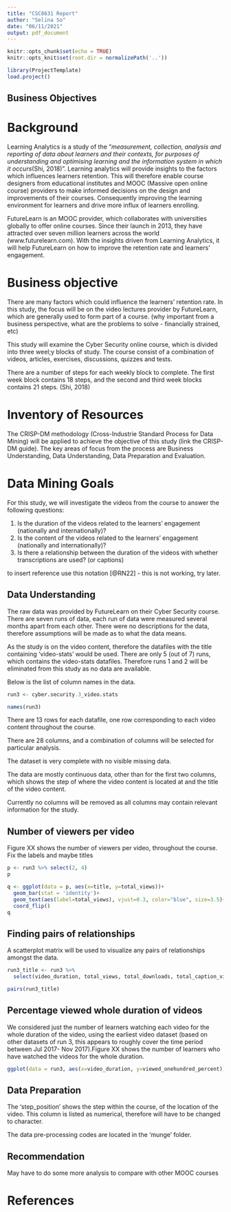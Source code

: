 ```yaml
---
title: "CSC8631 Report"
author: "Selina So"
date: "06/11/2021"
output: pdf_document
---
```


```r
knitr::opts_chunk$set(echo = TRUE)
knitr::opts_knit$set(root.dir = normalizePath('..'))
```

```r
library(ProjectTemplate)
load.project()
```

## Business Objectives

# Background

Learning Analytics is a study of the "*measurement, collection, analysis and reporting of data about learners and their contexts, for purposes of understanding and optimising learning and the information system in which it occurs*(Shi, 2018)". Learning analytics will provide insights to the factors which influences learners retention. This will therefore enable course designers from educational institutes and MOOC (Massive open online course) providers  to make informed decisions on the design and improvements of their courses. Consequently improving the learning environment for learners and drive more influx of learners enrolling. 

FutureLearn is an MOOC provider, which collaborates with universities globally to offer online courses. Since their launch in 2013, they have attracted over seven million learners across the world (www.futurelearn.com). With the insights driven from Learning Analytics, it will help FutureLearn on how to improve the retention rate and learners' engagement. 

# Business objective
There are many factors which could influence the learners' retention rate. In this study, the focus will be on the video lectures provider by FutureLearn, which are generally used to form part of a course. (why important from a business perspective, what are the problems to solve - financially strained, etc) 

This study will examine the Cyber Security online course, which is divided into three weel;y blocks of study. The course consist of a combination of videos, articles, exercises, discussions, quizzes and tests. 

There are a number of steps for each weekly block to complete. The first week block contains 18 steps, and the second and third week blocks contains 21 steps. (Shi, 2018) 

# Inventory of Resources

The CRISP-DM methodology (Cross-Industrie Standard Process for Data Mining) will be applied to achieve the objective of this study (link the CRISP-DM guide). The key areas of focus from the process are Business Understanding, Data Understanding, Data Preparation and Evaluation. 

# Data Mining Goals

For this study, we will investigate the videos from the course to answer the following questions:

1. Is the duration of the videos related to the learners' engagement (nationally and internationally)?
2. Is the content of the videos related to the learners' engagement (nationally and internationally)?
3. Is there a relationship between the duration of the videos with whether transcriptions are used? (or captions)

to insert reference use this notation [@RN22] - this is not working, try later.

## Data Understanding 

The raw data was provided by FutureLearn on their Cyber Security course. There are seven runs of data, each run of data were measured several months apart from each other. There were no descriptions for the data, therefore assumptions will be made as to what the data means. 

As the study is on the video content, therefore the datafiles with the title containing 'video-stats' would be used. There are only 5 (out of 7) runs, which contains the video-stats datafiles. Therefore runs 1 and 2 will be eliminated from this study as no data are available. 

Below is the list of column names in the data. 
```r
run3 <- cyber.security.3_video.stats

names(run3)
```
There are 13 rows for each datafile, one row corresponding to each video content throughout the course. 

There are 28 columns, and a combination of columns will be selected for particular analysis. 

The dataset is very complete with no visible missing data.

The data are mostly continuous data, other than for the first two columns, which shows the step of where the video content is located at and the title of the video content. 

Currently no columns will be removed as all columns may contain relevant information for the study. 




## Number of viewers per video

Figure XX shows the number of viewers per video, throughout the course. 
Fix the labels and maybe titles

```r
p <- run3 %>% select(2, 4)
p
```

```r
q <- ggplot(data = p, aes(x=title, y=total_views))+
  geom_bar(stat = 'identity')+
  geom_text(aes(label=total_views), vjust=0.3, color="blue", size=3.5)+
  coord_flip()
q
```
## Finding pairs of relationships
A scatterplot matrix will be used to visualize any pairs of relationships amongst the data.

```r
run3_title <- run3 %>% 
  select(video_duration, total_views, total_downloads, total_caption_views, total_transcript_views)
```
```r
pairs(run3_title)
```


## Percentage viewed whole duration of videos

We considered just the number of learners watching each video for the whole duration of the video, using the earliest video dataset (based on other datasets of run 3, this appears to roughly cover the time period between Jul 2017- Nov 2017).Figure XX shows the number of learners who have watched the videos for the whole duration.

```r
ggplot(data = run3, aes(x=video_duration, y=viewed_onehundred_percent)) + geom_point()
```
## 

## Data Preparation

The 'step_position' shows the step within the course, of the location of the video. This column is listed as numerical, therefore will have to be changed to character. 

The data pre-processing codes are located in the 'munge' folder.

## Recommendation
May have to do some more analysis to compare with other MOOC courses

# References
